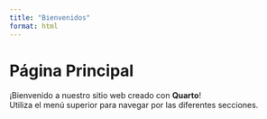 ```yaml
---
title: "Bienvenidos"
format: html
---
```


# Página Principal

¡Bienvenido a nuestro sitio web creado con **Quarto**!  
Utiliza el menú superior para navegar por las diferentes secciones.